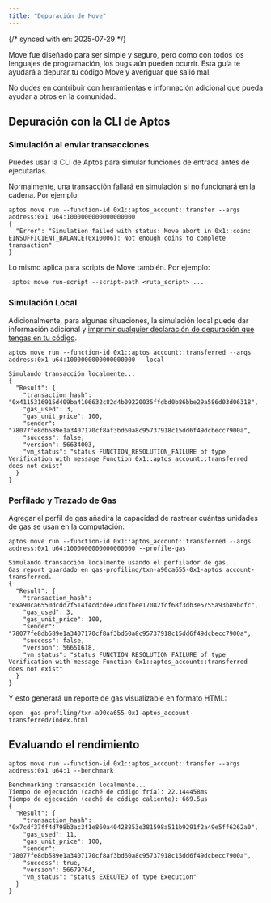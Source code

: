 ```yaml
---
title: "Depuración de Move"
---
```


{/* synced with en: 2025-07-29 */}

Move fue diseñado para ser simple y seguro, pero como con todos los lenguajes de programación,
los bugs aún pueden ocurrir. Esta guía te ayudará a depurar tu código Move y averiguar
qué salió mal.

No dudes en contribuir con herramientas e información adicional que pueda
ayudar a otros en la comunidad.

## Depuración con la CLI de Aptos

### Simulación al enviar transacciones

Puedes usar la CLI de Aptos para simular funciones de entrada antes de ejecutarlas.

Normalmente, una transacción fallará en simulación si no funcionará en la cadena. Por ejemplo:

```shellscript name="Terminal"
aptos move run --function-id 0x1::aptos_account::transfer --args address:0x1 u64:1000000000000000000
{
  "Error": "Simulation failed with status: Move abort in 0x1::coin: EINSUFFICIENT_BALANCE(0x10006): Not enough coins to complete transaction"
}
```

Lo mismo aplica para scripts de Move también. Por ejemplo:

```shellscript name="Terminal"
 aptos move run-script --script-path <ruta_script> ...
```

### Simulación Local

Adicionalmente, para algunas situaciones, la simulación local puede dar información adicional y
[imprimir cualquier declaración de depuración que tengas en tu código](/es/build/cli/working-with-move-contracts#printing-debugging-information).

```shellscript name="Terminal"
aptos move run --function-id 0x1::aptos_account::transferred --args address:0x1 u64:1000000000000000000 --local

Simulando transacción localmente...
{
  "Result": {
    "transaction_hash": "0x4115316915d409ba4106632c82d4b09220035ffdbd0b86bbe29a586d03d06318",
    "gas_used": 3,
    "gas_unit_price": 100,
    "sender": "78077fe8db589e1a3407170cf8af3bd60a8c95737918c15dd6f49dcbecc7900a",
    "success": false,
    "version": 56634003,
    "vm_status": "status FUNCTION_RESOLUTION_FAILURE of type Verification with message Function 0x1::aptos_account::transferred does not exist"
  }
}
```

### Perfilado y Trazado de Gas

Agregar el perfil de gas añadirá la capacidad de rastrear cuántas unidades de gas se
usan en la computación:

```shellscript name="Terminal"
aptos move run --function-id 0x1::aptos_account::transferred --args address:0x1 u64:1000000000000000000 --profile-gas

Simulando transacción localmente usando el perfilador de gas...
Gas report guardado en gas-profiling/txn-a90ca655-0x1-aptos_account-transferred.
{
  "Result": {
    "transaction_hash": "0xa90ca6550dcdd7f514f4cdcdee7dc1fbee17082fcf68f3db3e5755a93b89bcfc",
    "gas_used": 3,
    "gas_unit_price": 100,
    "sender": "78077fe8db589e1a3407170cf8af3bd60a8c95737918c15dd6f49dcbecc7900a",
    "success": false,
    "version": 56651618,
    "vm_status": "status FUNCTION_RESOLUTION_FAILURE of type Verification with message Function 0x1::aptos_account::transferred does not exist"
  }
}
```

Y esto generará un reporte de gas visualizable en formato HTML:

```shellscript name="Terminal"
open  gas-profiling/txn-a90ca655-0x1-aptos_account-transferred/index.html
```

## Evaluando el rendimiento

```shellscript name="Terminal"
aptos move run --function-id 0x1::aptos_account::transfer --args address:0x1 u64:1 --benchmark

Benchmarking transacción localmente...
Tiempo de ejecución (caché de código fría): 22.144458ms
Tiempo de ejecución (caché de código caliente): 669.5µs
{
  "Result": {
    "transaction_hash": "0x7cdf37ff4d798b3ac3f1e860a40428853e381598a511b9291f2a49e5ff6262a0",
    "gas_used": 11,
    "gas_unit_price": 100,
    "sender": "78077fe8db589e1a3407170cf8af3bd60a8c95737918c15dd6f49dcbecc7900a",
    "success": true,
    "version": 56679764,
    "vm_status": "status EXECUTED of type Execution"
  }
}
```
